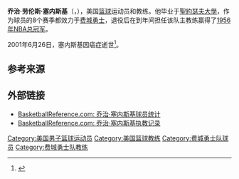 {{Expand language|time=2017-03-31T01:57:03+00:00}}
{{Infobox NBA biography
| name         = 乔治·塞内斯基<br>George Senesky
| image        = 
| width        =
| caption      =
| position     = [[后卫_(篮球)|后卫]]
| height_ft    = 6
| height_in    = 2
| weight_lb    = 179
| number       = 8
| birth_date   = {{birth date|1922|04|04}}
| birth_place  = {{USA}}[[宾夕法尼亚|宾夕法尼亚]][[马哈诺伊城|马哈诺伊城]]
| death_date   = {{death date and age|2001|06|26|1922|04|04}}
| death_place  = {{USA}}[[新泽西州|新泽西州]][[開普梅法院|開普梅法院]]
| nationality  = {{USA}}
| high_school  = {{nowrap|马哈诺伊 （宾夕法尼亚马哈诺伊城）}}
| college      = [[聖約瑟夫大學|聖約瑟夫大學]] （1940–1943）
| draft_round  = 
| draft_pick   = 
| draft_year   = 
| draft_team   = 
| career_start = 1945
| career_end   = 1954
| years1 = 1945–1946
| team1 = 费城Sphas
| years2 = 1946–1954
| team2 = [[费城勇士|费城勇士]]
| cyears1 = 1955–1958
| cteam1= 费城勇士
| highlights   =
* [[NBA總冠軍列表|BAA总冠军]] （[[1947年BAA决赛|1947]]）
* [[赫尔姆斯体育基金年度最佳篮球运动员|赫尔姆斯体育基金年度最佳球员]] （1943）
* [[NCAA|NCAA]]全美第一阵容 （1943）
* [[NCAA第一级别|NCAA第一级别]]得分王 （1943）<ref>{{cite web|url=http://fs.ncaa.org/Docs/stats/m_basketball_RB/2009/Award.pdf|title=NCAA Record Book - Award Winners|date=2012-02|language=en|accessdate=2017-03-31|archive-date=2011-03-08|archive-url=https://www.webcitation.org/5x1Whs6c7?url=http://fs.ncaa.org/Docs/stats/m_basketball_RB/2009/Award.pdf|dead-url=no}}</ref>
'''作为教练:'''
* [[NBA总冠军|NBA总冠军]] （[[1956年NBA总决赛|1956]]）
* [[NBA全明星赛|NBA全明星赛]]主教练 （{{nasg|1956}}）
|stats_league=NBA
| stat1label    = 得分
| stat1value    = 3,455 （场均7.2）
| stat2label    = 篮板
| stat2value    = 878 （场均3.5 rpg）
| stat3label    = 助攻
| stat3value    = 1,553 （场均3.2 apg）
| bbr           = senesge01
}}
'''乔治·劳伦斯·塞内斯基'''（{{lang-en|'''George Lawrence Senesky'''}}，{{bd|1922年|4月4日|2001年|6月26日|catIdx=Senesky, George}}），美国[[篮球|篮球]]运动员和教练。他毕业于[[聖約瑟夫大學|聖約瑟夫大學]]，作为球员的8个赛季都效力于[[费城勇士|费城勇士]]，退役后在{{nbay|1955}}到{{nbay|1958}}年间担任该队主教练赢得了[[1956年NBA总决赛|1956年NBA总冠军]]。

2001年6月26日，塞内斯基因癌症逝世<ref>{{cite news|url=https://www.nytimes.com/2001/06/29/sports/george-senesky-79-all-american-who-played-in-the-nba.html|title=George Senesky, 79, All-American Who Played in the N.B.A.|newspaper=nytimes|language=en|date=2001-06-29|accessdate=2017-03-31|archive-date=2019-09-13|archive-url=https://web.archive.org/web/20190913194349/https://www.nytimes.com/2001/06/29/sports/george-senesky-79-all-american-who-played-in-the-nba.html}}</ref>。

==参考来源==
{{reflist}}

== 外部链接 ==
* [http://www.basketball-reference.com/players/s/senesge01.html BasketballReference.com: 乔治·塞内斯基球员统计] {{Wayback|url=http://www.basketball-reference.com/players/s/senesge01.html |date=20220202182230 }}
* [http://www.basketball-reference.com/coaches/senesge01c.html BasketballReference.com: 乔治·塞内斯基执教记录] {{Wayback|url=http://www.basketball-reference.com/coaches/senesge01c.html |date=20211117232710 }}

{{赫尔姆斯基金会大学篮球年度最佳球员}}
{{Philadelphia Warriors 1955–56 NBA champions}}

{{Authority control}}
{{DEFAULTSORT:Senesky, George}}
[[Category:美国男子篮球运动员|Category:美国男子篮球运动员]]
[[Category:美国篮球教练|Category:美国篮球教练]]
[[Category:费城勇士队球员|Category:费城勇士队球员]]
[[Category:费城勇士队教练|Category:费城勇士队教练]]